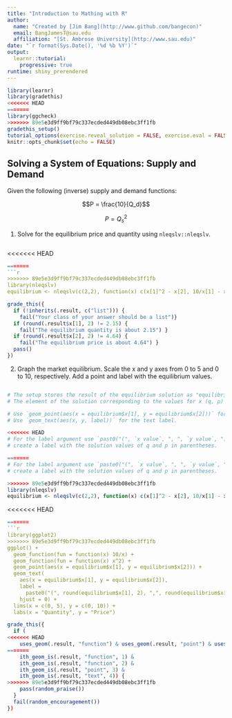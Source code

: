```yaml
---
title: "Introduction to Mathing with R"
author: 
  name: "Created by [Jim Bang](http://www.github.com/bangecon)"
  email: BangJamesT@sau.edu
  affiliation: "[St. Ambrose University](http://www.sau.edu)"
date: "`r format(Sys.Date(), '%d %b %Y')`"
output: 
  learnr::tutorial: 
    progressive: true
runtime: shiny_prerendered
---
```


```r
library(learnr)
library(gradethis)
<<<<<<< HEAD
=======
library(ggcheck)
>>>>>>> 89e5e3d9ff9bf79c337ecded449db08ebc3ff1fb
gradethis_setup()
tutorial_options(exercise.reveal_solution = FALSE, exercise.eval = FALSE, exercise.checker = gradethis_exercise_checker)
knitr::opts_chunk$set(echo = FALSE)
```

## Solving a System of Equations: Supply and Demand

Given the following (inverse) supply and demand functions: 

$$P = \frac{10}{Q_d}$$

$$P = Q_s^2$$

1. Solve for the equilibrium price and quantity using `nleqslv::nleqslv`. 

```r

```

<<<<<<< HEAD
```r
=======
```r
>>>>>>> 89e5e3d9ff9bf79c337ecded449db08ebc3ff1fb
library(nleqslv)
equilibrium <- nleqslv(c(2,2), function(x) c(x[1]^2 - x[2], 10/x[1] - x[2]))
```

```r
grade_this({
  if (!inherits(.result, c("list"))) {
    fail("Your class of your answer should be a list")}
  if (round(.result$x[1], 2) != 2.15) { 
    fail("The equilibrium quantity is about 2.15") }
  if (round(.result$x[2], 2) != 4.64) { 
    fail("The equilibrium price is about 4.64") }
  pass()
})
```

2. Graph the market equilibrium. Scale the x and y axes from 0 to 5 and 0 to 10, respectively. Add a point and label with the equilibrium values.

```r

```

```r
# The setup stores the result of the equilibrium solution as "equilibrium". 
# The element of the solution corresponding to the values for x (q, p) is "equilibrium$x".
```

```r
# Use `geom_point(aes(x = equilibrium$x[1], y = equilibrium$x[2]))` for the point. 
# Use `geom_text(aes(x, y, label))` for the text label. 
```

```r
<<<<<<< HEAD
# For the label argument use `past0("(", `x value`, ", ", `y value`, ")") to 
# create a label with the solution values of q and p in parentheses.
```

```r
=======
# For the label argument use `paste0("(", `x value`, ", ", `y value`, ")") to 
# create a label with the solution values of q and p in parentheses.
```

```r
>>>>>>> 89e5e3d9ff9bf79c337ecded449db08ebc3ff1fb
library(nleqslv)
equilibrium <- nleqslv(c(2,2), function(x) c(x[1]^2 - x[2], 10/x[1] - x[2]))
```

<<<<<<< HEAD
```r
=======
```r
library(ggplot2)
>>>>>>> 89e5e3d9ff9bf79c337ecded449db08ebc3ff1fb
ggplot() + 
  geom_function(fun = function(x) 10/x) + 
  geom_function(fun = function(x) x^2) + 
  geom_point(aes(x = equilibrium$x[1], y = equilibrium$x[2])) +
  geom_text(
    aes(x = equilibrium$x[1], y = equilibrium$x[2]),
    label = 
      paste0("(", round(equilibrium$x[1], 2), ",", round(equilibrium$x[2], 2), ")"), 
    hjust = 0) +
  lims(x = c(0, 5), y = c(0, 10)) + 
  labs(x = "Quantity", y = "Price")
```

```r
grade_this({
  if (
<<<<<<< HEAD
    uses_geom(.result, "function") & uses_geom(.result, "point") & uses_geom(.result, "text")) {
=======
    ith_geom_is(.result, "function", 1) & 
    ith_geom_is(.result, "function", 2) & 
    ith_geom_is(.result, "point", 3) & 
    ith_geom_is(.result, "text", 4)) {
>>>>>>> 89e5e3d9ff9bf79c337ecded449db08ebc3ff1fb
    pass(random_praise())
  }
  fail(random_encouragement())
})
```
